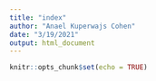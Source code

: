 ```yaml
---
title: "index"
author: "Anael Kuperwajs Cohen"
date: "3/19/2021"
output: html_document
---
```


```r
knitr::opts_chunk$set(echo = TRUE)
```


